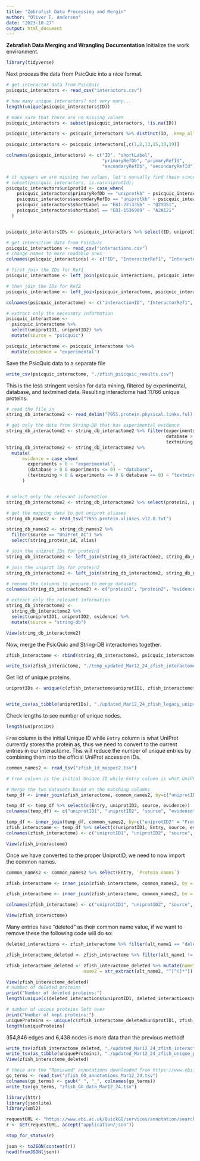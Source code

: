 ```yaml
---
title: "Zebrafish Data Processing and Mergin"
author: "Oliver F. Anderson"
date: "2023-10-27"
output: html_document
---
```


**Zebrafish Data Merging and Wrangling Documentation**
Initialize the work environment.
```r
library(tidyverse)
```

Next process the data from PsicQuic into a nice format.
```r
# get interactor data from PsicQuic
psicquic_interactors <- read_csv("interactors.csv")

# how many unique interactors? not very many...
length(unique(psicquic_interactors$ID))

# make sure that there are no missing values
psicquic_interactors <- subset(psicquic_interactors, !is.na(ID))

psicquic_interactors <- psicquic_interactors %>% distinct(ID, .keep_all = TRUE)

psicquic_interactors <- psicquic_interactors[,c(1,2,13,15,18,19)]

colnames(psicquic_interactors) <- c("ID", "shortLabel",
                                    "primaryRefDb", "primaryRefId",
                                    "secondaryRefDb", "secondaryRefId")

# it appears we are missing two values, let's manually find these since there are only 2
# subset(psicquic_interactors, is.na(uniprotId))
psicquic_interactors$uniprotId <- case_when(
    psicquic_interactors$primaryRefDb == "uniprotkb" ~ psicquic_interactors$primaryRefId,
    psicquic_interactors$secondaryRefDb == "uniprotkb" ~ psicquic_interactors$secondaryRefId,
    psicquic_interactors$shortLabel == "EBI-2213356" ~ "Q2YDS1",
    psicquic_interactors$shortLabel == "EBI-1536909" ~ "A2A121"
  )


psicquic_interactorsIDs <- psicquic_interactors %>% select(ID, uniprotId)

# get interaction data from PsicQuic
psicquic_interactions <- read_csv("interactions.csv")
# change names to more readable ones
colnames(psicquic_interactions) <- c("ID", "InteractorRef1", "InteractorRef2")

# first join the IDs for Ref1
psicquic_interactome <- left_join(psicquic_interactions, psicquic_interactorsIDs, by = c("InteractorRef1" = "ID"), relationship="many-to-many")

# then join the IDs for Ref2
psicquic_interactome <- left_join(psicquic_interactome, psicquic_interactorsIDs, by = c("InteractorRef2" = "ID"), relationship="many-to-many")

colnames(psicquic_interactome) <- c("interactionID", "InteractorRef1", "InteractorRef2", 'uniprotID1', "uniprotID2")

# extract only the necessary information
psicquic_interactome <- 
  psicquic_interactome %>% 
  select(uniprotID1, uniprotID2) %>%
  mutate(source = "psicquic")

psicquic_interactome <- psicquic_interactome %>% 
  mutate(evidence = "experimental")
```

Save the PsicQuic data to a separate file
```r
write_csv(psicquic_interactome, "./zfish_psicquic_results.csv")
```

This is the less stringent version for data mining, filtered by experimental, database, and textmined data. Resulting interactome had 11766 unique proteins.
```r
# read the file in
string_db_interactome2 <- read_delim("7955.protein.physical.links.full.v12.0_attempt2.txt", delim = " ")

# get only the data from String-DB that has experimental evidence
string_db_interactome2 <- string_db_interactome2 %>% filter(experiments > 0 |
                                                            database > 0 |
                                                            textmining > 0)
string_db_interactome2 <- string_db_interactome2 %>% 
  mutate(
      evidence = case_when(
        experiments > 0 ~ "experimental",
        (database > 0 & experiments <= 0) ~ "database",
        (textmining > 0 & experiments <= 0 & database <= 0) ~ "textmined")
      )


# select only the relevant information
string_db_interactome2 <- string_db_interactome2 %>% select(protein1, protein2, evidence)

# get the mapping data to get uniprot aliases
string_db_names2 <- read_tsv("7955.protein.aliases.v12.0.txt")

string_db_names2 <- string_db_names2 %>%
  filter(source == "UniProt_AC") %>% 
  select(string_protein_id, alias)

# join the uniprot IDs for protein1
string_db_interactome2 <- left_join(string_db_interactome2, string_db_names2, by = c("protein1" = "string_protein_id"), relationship = "many-to-many")

# join the uniprot IDs for protein2
string_db_interactome2 <- left_join(string_db_interactome2, string_db_names2, by = c("protein2" = "string_protein_id"), relationship = "many-to-many")

# rename the columns to prepare to merge datasets
colnames(string_db_interactome2) <- c("protein1", "protein2", "evidence", "uniprotID1", "uniprotID2")

# extract only the relevant information
string_db_interactome2 <- 
  string_db_interactome2 %>%
  select(uniprotID1, uniprotID2, evidence) %>%
  mutate(source = "string-db")

View(string_db_interactome2)
```


Now, merge the PsicQuic and String-DB interactomes together.
```r
zfish_interactome <- rbind(string_db_interactome2, psicquic_interactome)
```

```r
write_tsv(zfish_interactome, "./temp_updated_Mar12_24_zfish_interactome.txt")
```

Get list of unique proteins.
```r
uniprotIDs <- unique(c(zfish_interactome$uniprotID1, zfish_interactome$uniprotID2))


write_csv(as_tibble(uniprotIDs), "./updated_Mar12_24_zfish_legacy_uniprotIDs.txt")
```

Check lengths to see number of unique nodes.
```r
length(uniprotIDs)
```

`From` column is the initial Unique ID while `Entry` column is what UniProt currently stores the protein as, thus we need to convert to the current entries in our interactome. This will reduce the number of unique entries by combining them into the official UniProt accession IDs.
```r
common_names2 <- read_tsv("zfish_id_mapper2.tsv")

# From column is the initial Unique ID while Entry column is what UniProt currently stores the entry as, thus we need to convert to the current entries in our interactome

# Merge the two datasets based on the matching columns
temp_df <- inner_join(zfish_interactome, common_names2, by=c("uniprotID1" = "From"))

temp_df <- temp_df %>% select(c(Entry, uniprotID2, source, evidence))
colnames(temp_df) <- c("uniprotID1", "uniprotID2", "source", "evidence")

temp_df <- inner_join(temp_df, common_names2, by=c("uniprotID2" = "From"))
zfish_interactome <- temp_df %>% select(c(uniprotID1, Entry, source, evidence))
colnames(zfish_interactome) <- c("uniprotID1", "uniprotID2", "source", "evidence")

View(zfish_interactome)
```

Once we have converted to the proper UniprotID, we need to now import the common names.
```r
common_names2 <- common_names2 %>% select(Entry, `Protein names`)

zfish_interactome <- inner_join(zfish_interactome, common_names2, by = c("uniprotID1" = "Entry"))

zfish_interactome <- inner_join(zfish_interactome, common_names2, by = c("uniprotID2" = "Entry"))

colnames(zfish_interactome) <- c("uniprotID1", "uniprotID2", "source", "evidence", "alt_name1", "alt_name2")

View(zfish_interactome)
```

Many entries have "deleted" as their common name value, if we want to remove these the following code will do so:
```r
deleted_interactions <- zfish_interactome %>% filter(alt_name1 == "deleted") %>% filter(alt_name2 == "deleted")

zfish_interactome_deleted <- zfish_interactome %>% filter(alt_name1 != "deleted") %>% filter(alt_name2 != "deleted")

zfish_interactome_deleted <- zfish_interactome_deleted %>% mutate(name1 = str_extract(alt_name1, "^[^(]*"),
                             name2 = str_extract(alt_name2, "^[^(]*"))

View(zfish_interactome_deleted)
# number of deleted proteins
print("Number of deleted proteins:")
length(unique(c(deleted_interactions$uniprotID1, deleted_interactions$uniprotID2)))

# number of unique proteins left over
print("Number of kept proteins:")
uniqueProteins <- unique(c(zfish_interactome_deleted$uniprotID1, zfish_interactome_deleted$uniprotID2))
length(uniqueProteins)
```
354,846 edges and 6,438 nodes is more data than the previous method!

```r
write_tsv(zfish_interactome_deleted, "./updated_Mar12_24_zfish_interactome.txt")
write_tsv(as_tibble(uniqueProteins), "./updated_Mar12_24_zfish_unique_protein_ids.txt")
View(zfish_interactome_deleted)
```

```r
# these are the "Reviewed" annotations downloaded from https://www.ebi.ac.uk/QuickGO/annotations?taxonId=7955&taxonUsage=descendants&geneProductSubset=Swiss-Prot&geneProductType=protein
go_terms <- read_tsv("zfish_GO_annotations_Mar12_24.tsv")
colnames(go_terms) <- gsub(" ", "_", colnames(go_terms))
write_tsv(go_terms, "zfish_GO_data_Mar12_24.tsv")
```



```r
library(httr)
library(jsonlite)
library(xml2)

requestURL <- "https://www.ebi.ac.uk/QuickGO/services/annotation/search?geneProductType=protein&taxonId=7955&taxonUsage=descendants"
r <- GET(requestURL, accept("application/json"))

stop_for_status(r)

json <- toJSON(content(r))
head(fromJSON(json))
```


